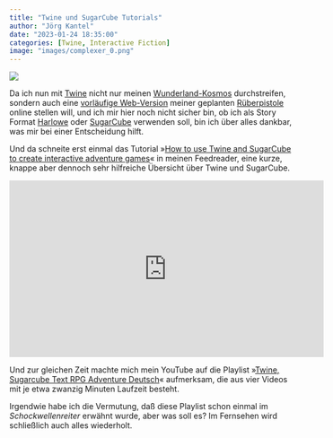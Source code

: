 ```yaml
---
title: "Twine und SugarCube Tutorials"
author: "Jörg Kantel"
date: "2023-01-24 18:35:00"
categories: [Twine, Interactive Fiction]
image: "images/complexer_0.png"
---
```


[![](images/complexer_0-b.jpg)](https://opensource.com/sites/default/files/images/life-uploads/complexer_0.png)

Da ich nun mit [Twine](http://cognitiones.kantel-chaos-team.de/multimedia/spieleprogrammierung/twine2.html) nicht nur meinen [Wunderland-Kosmos](http://blog.schockwellenreiter.de/2022/09/2022090601.html) durchstreifen, sondern auch eine [vorläufige Web-Version](https://kantel.github.io/posts/2023012201_alien_attack_v1_twine/) meiner geplanten [Rüberpistole](https://kantel.github.io/posts/2022122102_alien_invasion_stage_1/) online stellen will, und ich mir hier noch nicht sicher bin, ob ich als Story Format [Harlowe](https://twine2.neocities.org/) oder [SugarCube](https://www.motoslave.net/sugarcube/2/docs/) verwenden soll, bin ich über alles dankbar, was mir bei einer Entscheidung hilft.

Und da schneite erst einmal das Tutorial »[How to use Twine and SugarCube to create interactive adventure games](https://opensource.com/article/18/2/twine-gaming)« in meinen Feedreader, eine kurze, knappe aber dennoch sehr hilfreiche Übersicht über Twine und SugarCube.

<iframe width="560" height="315" src="https://www.youtube.com/embed/Jw0i-hibBvg" title="YouTube video player" frameborder="0" allow="accelerometer; autoplay; clipboard-write; encrypted-media; gyroscope; picture-in-picture; web-share" allowfullscreen></iframe>

Und zur gleichen Zeit machte mich mein YouTube auf die Playlist »[Twine, Sugarcube Text RPG Adventure Deutsch](https://www.youtube.com/playlist?list=PLlqcQ729_FGGJLgJkWtxq6lTfaiB9cb3E)« aufmerksam, die aus vier Videos mit je etwa zwanzig Minuten Laufzeit besteht.

Irgendwie habe ich die Vermutung, daß diese Playlist schon einmal im *Schockwellenreiter* erwähnt wurde, aber was soll es? Im Fernsehen wird schließlich auch alles wiederholt.